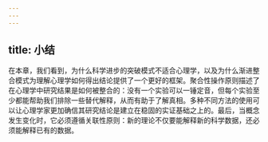 ```yaml
---
---
---
```

title: 小结
---




在本章，我们看到，为什么科学进步的突破模式不适合心理学，以及为什么渐进整合模式为理解心理学如何得出结论提供了一个更好的框架。聚合性操作原则描述了在心理学中研究结果是如何被整合的：没有一个实验可以一锤定音，但每个实验至少都能帮助我们排除一些替代解释，从而有助于了解真相。多种不同方法的使用可以让心理学家更加确信其研究结论是建立在稳固的实证基础之上的。最后，当概念发生变化时，它必须遵循关联性原则：新的理论不仅要能解释新的科学数据，还必须能解释已有的数据。